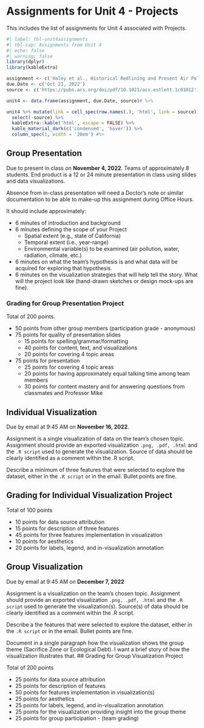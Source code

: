 # Assignments for Unit 4 - Projects {#sec-assignment4}

::: {.callout-note appearance="simple"}
This includes the list of assignments for Unit 4 associated with Projects.
:::

```r
#| label: tbl-unit4assignments
#| tbl-cap: Assignments from Unit 4
#| echo: false
#| warning: false
library(dplyr)
library(kableExtra)

assignment <- c('Haley et al., Historical Redlining and Present Air Pollution in US Cities')
due.Date <- c('Oct 21, 2022')
source <- c('https://pubs.acs.org/doi/pdf/10.1021/acs.estlett.1c01012')

unit4 <- data.frame(assignment, due.Date, source)# %>% 

unit4 %>% mutate(link = cell_spec(row.names(.), 'html', link = source)) %>% 
  select(-source) %>% 
  kableExtra::kable('html', escape = FALSE) %>% 
  kable_material_dark(c('condensed', 'hover')) %>% 
  column_spec(1, width = '20em') #%>

```

## Group Presentation 

Due to present in class on **November 4, 2022**. Teams of approximately 8 students. End product is a 12 or 24 minute presentation in class using slides and data visualizations. 

::: {.callout-note appearance="warning"}
Absence from in-class presentation will need a Doctor's note or similar documentation to be able to make-up this assignment during Office Hours.
:::

It should include approximately:

- 6 minutes of introduction and background
- 6 minutes defining the scope of your Project
  * Spatial extent (e.g., state of California)
  * Temporal extent (i.e., year-range)
  * Environmental variable(s) to be examined (air pollution, water, radiation, climate, etc.)
- 6 minutes on what the team's hypothesis is and what data will be acquired for exploring that hypothesis.
- 6 minutes on the visualization strategies that will help tell the story. What will the project look like (hand-drawn sketches or design mock-ups are fine).  

### Grading for Group Presentation Project

Total of 200 points.  

* 50 points from other group members (participation grade - anonymous)
* 75 points for quality of presentation slides
  - 15 points for spelling/grammar/formatting
  - 40 points for content, text, and visualizations
  - 20 points for covering 4 topic areas
* 75 points for presentation 
  - 25 points for covering 4 topic areas
  - 20 points for having approximately equal talking time among team members
  - 30 points for content mastery and for answering questions from classmates and Professor Mike

## Individual Visualization

Due by email at 9:45 AM on **November 16, 2022**.  

Assignment is a single visualization of data on the team's chosen topic. Assignment should provide an exported visualization `.png, .pdf, .html` and the `.R script` used to generate the visualization. Source of data should be clearly identified as a comment within the .R script.  

Describe a minimum of three features that were selected to explore the dataset, either in the `.R script` or in the email.  Bullet points are fine.  

## Grading for Individual Visualization Project

Total of 100 points

* 10 points for data source attribution 
* 15 points for description of three features
* 45 points for three features implementation in visualization
* 10 points for aesthetics
* 20 points for labels, legend, and in-visualization annotation 

## Group Visualization

Due by email at 9:45 AM on **December 7, 2022**

Assignment is a visualization on the team's chosen topic. Assignment should provide an exported visualization `.png, .pdf, .html` and the `.R script` used to generate the visualization(s). Source(s) of data should be clearly identified as a comment within the .R script.  

Describe a the features that were selected to explore the dataset, either in the `.R script` or in the email. Bullet points are fine.   

Document in a single paragraph how the visualization shows the group theme (Sacrifice Zone or Ecological Debt). I want a brief story of how the visualization illustrates that. 
## Grading for Group Visualization Project

Total of 200 points

* 25 points for data source attribution 
* 25 points for description of features
* 50 points for features implementation in visualization(s)
* 25 points for aesthetics
* 25 points for labels, legend, and in-visualization annotation 
* 25 points for the visualization providing insight into the group theme
* 25 points for group participation - (team grading)